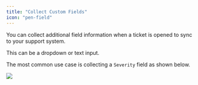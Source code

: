 ```yaml
---
title: "Collect Custom Fields"
icon: "pen-field"
---
```


You can collect additional field information when a ticket is opened to sync to
your support system.

This can be a dropdown or text input.

The most common use case is collecting a `Severity` field as shown below.

<Frame>
  <img src="/images/custom-field.png" />
</Frame>
